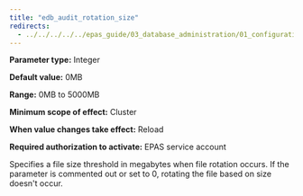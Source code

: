 ```yaml
---
title: "edb_audit_rotation_size"
redirects:
  - ../../../../../epas_guide/03_database_administration/01_configuration_parameters/03_configuration_parameters_by_functionality/07_auditing_settings/05_edb_audit_rotation_size #generated for docs/epas/reorg-role-use-case-mode
---
```


<div id="edb_audit_rotation_size" class="registered_link"></div>

**Parameter type:** Integer

**Default value:** 0MB

**Range:** 0MB to 5000MB

**Minimum scope of effect:** Cluster

**When value changes take effect:** Reload

**Required authorization to activate:** EPAS service account

Specifies a file size threshold in megabytes when file rotation occurs. If the parameter is commented out or set to 0, rotating the file based on size doesn't occur.
